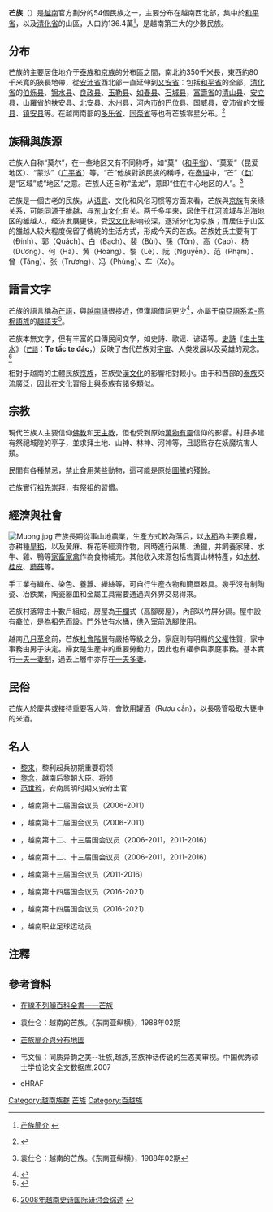 {{Infobox Ethnic group
|group =芒族<br>Người Mường
|image = [[File:Phụ_nữ_Mường_xưa.jpg|200px]]
|caption    = 
|population ='''136.4萬'''
|regions = {{VIE}}[[和平省|和平省]]、[[清化省|清化省]]
|languages =[[芒語|芒語]]
|rels =[[万物有灵|万物有灵]]、[[祖先崇拜|祖先崇拜]]、[[佛教|佛教]]、[[天主教|天主教]]
|related =[[京族|京族]]
}}

'''芒族'''（{{vie|v=Người Mường|hn=𠊛𡙧}}）是[[越南|越南]]官方劃分的54個民族之一，主要分布在越南西北部，集中於[[和平省|和平省]]，以及[[清化省|清化省]]的山區，人口約136.4萬<ref>{{en}}[http://www.vnpeoples.org/Muong/index.htm 芒族簡介] {{webarchive|url=https://web.archive.org/web/20090409021852/http://www.vnpeoples.org/Muong/index.htm |date=2009-04-09 }}</ref>，是越南第三大的少數民族。

==分布==
芒族的主要居住地介于[[泰族_(越南)|泰族]]和[[京族|京族]]的分布區之間，南北約350千米長，東西約80千米寬的狹長地帶，從[[安沛省|安沛省]]西北部一直延伸到[[乂安省|乂安省]]：包括[[和平省|和平省]]的全部，[[清化省|清化省]]的[[伯烁县|伯烁县]]、[[锦水县|锦水县]]、[[良政县|良政县]]、[[玉勒县|玉勒县]]、[[如春县|如春县]]、[[石城县_(越南)|石城县]]，[[富壽省|富壽省]]的[[清山县|清山县]]、[[安立县|安立县]]，山羅省的[[扶安县|扶安县]]、[[北安县|北安县]]、[[木州县|木州县]]，[[河内市|河内市]]的[[巴位县|巴位县]]、[[国威县|国威县]]，[[安沛省|安沛省]]的[[文振县|文振县]]、[[镇安县_(越南)|镇安县]]等。在越南南部的[[多乐省|多乐省]]、[[同奈省|同奈省]]等也有芒族零星分布。<ref>{{en}}{{cite book|author=Khong Dien |coauthors= |title='''Population and Ethno-Demography in Vietnam''' |url=https://archive.org/details/populationethnod0000khon |year=2002 |publisher=Silkworm Books |location=Chiang Mai, Thailand |isbn=974-7551-65-9 }}</ref>

==族稱與族源==
芒族人自称“莫尔”，在一些地区又有不同称呼，如“莫”（[[和平省|和平省]]）、“莫爱”（昆爱地区）、“蒙沙”（[[广平省|广平省]]）等。“芒”他族對該民族的稱呼，在[[泰语|泰语]]中，“芒”（[[勐|勐]]）是“区域”或“地区”之意。芒族人还自称“孟龙”，意即“住在中心地区的人”。<ref>{{zh}}袁仕仑：越南的芒族。《东南亚纵横》，1988年02期</ref>

芒族是一個古老的民族，从[[语言|语言]]、文化和风俗习惯等方面来看，芒族與[[京族|京族]]有亲缘关系，可能同源于[[雒越|雒越]]，与[[东山文化|东山文化]]有关。两千多年来，居住于[[红河|红河]]流域与沿海地区的雒越人，经济发展更快，受[[汉文化|汉文化]]影响较深，逐渐分化为京族；而居住于山区的雒越人较大程度保留了傳統的生活方式，形成今天的芒族。芒族姓氏主要有丁（Đinh）、郭（Quách）、白（Bạch）、裴（Bùi）、孫（Tôn）、高（Cao）、杨（Dương）、何（Hà）、黄（Hoàng）、黎（Lê）、阮（Nguyễn）、范（Phạm）、曾（Tăng）、张（Trương）、冯（Phùng）、车（Xa）。

==語言文字==
芒族的語言稱為[[芒語|芒語]]，與[[越南語|越南語]]很接近，但漢語借詞更少<ref>{{en}}{{cite web |url=http://www.britannica.com/EBchecked/topic/628327/Viet-Muong-languages |title=Viet-Muong languages |publisher=Encyclopaedia Britannica |date= |accessdate= |archive-date=2013-04-07 |archive-url=https://www.webcitation.org/6Fh4eA7an?url=http://www.britannica.com/EBchecked/topic/628327/Viet-Muong-languages |dead-url=no }}</ref>，亦屬于[[南亞語系|南亞語系]][[孟-高棉語族|孟-高棉語族]]的[[越語支|越語支]]<ref>{{en}}{{cite web |url=http://www.ethnologue.com/show_family.asp?subid=90161 |title=Muong: A language of Viet Nam |publisher=[[民族語|民族語]]網站 |date= |accessdate= |archive-date=2007-03-16 |archive-url=https://web.archive.org/web/20070316021735/http://www.ethnologue.com/show_family.asp?subid=90161 |dead-url=no }}</ref>。

芒族本無文字，但有丰富的口傳民间文学，如史詩、歌谣、谚语等。[[史詩|史詩]]《[[生土生水|生土生水]]》（<small>[[芒語|芒語]]</small>：'''Te tấc te đác'''，{{vie|hn=𤯰𡐙𤯰渃|qn=Đẻ đất đẻ nước}}）反映了古代芒族对[[宇宙|宇宙]]、人类发展以及英雄的观念。<ref>{{zh}}[http://iel.cass.cn/news_show.asp?newsid=4647&pagecount=1 2008年越南史诗国际研讨会综述] {{Wayback|url=http://iel.cass.cn/news_show.asp?newsid=4647&pagecount=1 |date=20160304142341 }}</ref>

相對于越南的主體民族[[京族|京族]]，芒族受[[漢文化|漢文化]]的影響相對較小。由于和西部的[[泰族_(越南)|泰族]]交流廣泛，因此在文化習俗上與泰族有諸多類似。

==宗教==
現代芒族人主要信仰[[佛教|佛教]]和[[天主教|天主教]]，但也受到原始[[萬物有靈|萬物有靈]]信仰的影響。村莊多建有祭祀城隍的亭子，並求拜土地、山神、林神、河神等，且認爲存在妖魔坑害人類。

民間有各種禁忌，禁止食用某些動物，這可能是原始[[圖騰|圖騰]]的殘餘。

芒族實行[[祖先崇拜|祖先崇拜]]，有祭祖的習慣。

==經濟與社會==
[[Image:Muong.jpg|thumb]]
芒族長期從事山地農業，生產方式較為落后，以[[水稻|水稻]]為主要食糧，亦耕種[[旱稻|旱稻]]，以及黃麻、棉花等經濟作物，同時進行采集、漁獵，并飼養家豬、水牛、雞、鴨等[[家畜|家畜]][[家禽|家禽]]作為食物補充。其他收入來源包括售賣山林特產，如[[木材|木材]]、[[桂皮|桂皮]]、[[蘑菇|蘑菇]]等。

手工業有織布、染色、養蠶、繅絲等，可自行生産衣物和簡單器具。幾乎沒有制陶瓷、冶鉄業，陶瓷器皿和金屬工具需要通過與外界交易得來。

芒族村落常由十數戶組成，房屋為[[干欄|干欄]]式（高腳房屋），內部以竹屏分隔。屋中設有龕位，是為祖先而設。門外放有水桶，供入室前洗腳使用。

越南[[八月革命|八月革命]]前，芒族[[社會階層|社會階層]]有嚴格等級之分，家庭則有明顯的[[父權|父權]]性質，家中事務由男子決定。婦女是生産中的重要勞動力，因此也有權參與家庭事務。基本實行[[一夫一妻制|一夫一妻制]]，過去上層中亦存在[[一夫多妻|一夫多妻]]。

==民俗==
芒族人於慶典或接待重要客人時，會飲用罐酒（Rượu cần），以長吸管吸取大甕中的米酒。

== 名人 ==
*[[黎来|黎来]]，黎利起兵初期重要将领
*[[黎念|黎念]]，越南后黎朝大臣、将领
*[[范世矜|范世矜]]，安南属明时期乂安府土官
*{{link-vi|冯德营|Phùng Đức Dinh}}，越南第十二届国会议员（2006-2011）
*{{link-vi|郑氏界|Trịnh Thị Giới}}，越南第十二届国会议员（2006-2011）
*{{link-vi|丁先锋|Đinh Tiên Phong}}，越南第十二、十三届国会议员（2006-2011，2011-2016）
*{{link-vi|裴文省|Bùi Văn Tỉnh}}，越南第十二、十三届国会议员（2006-2011，2011-2016）
*{{link-vi|何氏云|Hà Thị Vân}}，越南第十三届国会议员（2011-2016）
*{{link-vi|裴秋姮|Bùi Thu Hằng}}，越南第十四届国会议员（2016-2021）
*{{link-vi|白氏香翠|Bạch Thị Hương Thủy}}，越南第十四届国会议员（2016-2021）
*{{link-vi|裴进用|Bùi Tiến Dụng}}，越南职业足球运动员

==注釋==
{{reflist|2}}

==參考資料==
* {{en}}[http://www.britannica.com/EBchecked/topic/397747/Muong 在線不列顛百科全書——芒族] {{Wayback|url=http://www.britannica.com/EBchecked/topic/397747/Muong |date=20150419045954 }}
* {{zh}}袁仕仑：越南的芒族。《东南亚纵横》，1988年02期
* {{en}}[http://www.joshuaproject.net/peopctry.php?rop3=106916&rog3=VM 芒族簡介與分布地圖] {{Wayback|url=http://www.joshuaproject.net/peopctry.php?rop3=106916&rog3=VM |date=20090406022558 }}
* {{zh}}韦文恒：同质异韵之美--壮族,越族,芒族神话传说的生态美审视。中国优秀硕士学位论文全文数据库,2007
* {{en}}eHRAF
{{commonscat|Muong people}}

{{越南民族}}
{{Portal bar|越南}}

{{Authority control}}
[[Category:越南族群|Category:越南族群]]
[[Category:芒族|]]
[[Category:百越族|Category:百越族]]